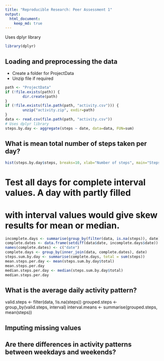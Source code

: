 ```yaml
---
title: "Reproducible Research: Peer Assessment 1"
output: 
  html_document:
    keep_md: true
---
```


Uses dplyr library

```r
library(dplyr)
```

## Loading and preprocessing the data
- Create a folder for ProjectData
- Unzip file if required
```r
path <- "ProjectData"
if (!file.exists(path)) {
        dir.create(path)
}
if (!file.exists(file.path(path, "activity.csv"))) {
        unzip("activity.zip", exdir=path)
}
data <- read.csv(file.path(path, "activity.csv"))
# Uses dplyr library
steps.by.day <- aggregate(steps ~ date, data=data, FUN=sum)
```

## What is mean total number of steps taken per day?
```r
hist(steps.by.day$steps, breaks=10, xlab="Number of steps", main="Steps taken per day")
```
# Test all days for complete interval values. A day with partly filled 
# with interval values would give skew results for mean or median.
```r
incomplete.days <- summarise(group_by(filter(data, is.na(steps)), date), count = n())
complete.dates <- data.frame(setdiff(data$date, incomplete.days$date))
names(complete.dates) <- c("date")
complete.days <- group_by(inner_join(data, complete.dates), date)
steps.sum.by.day <- summarise(complete.days, total = sum(steps))
mean.steps.per.day <- mean(steps.sum.by.day$total)
mean.steps.per.day
median.steps.per.day <- median(steps.sum.by.day$total)
median.steps.per.day
```

## What is the average daily activity pattern?
valid.steps <- filter(data, !is.na(steps))
grouped.steps <- group_by(valid.steps, interval)
interval.means <- summarise(grouped.steps, mean(steps))


## Imputing missing values



## Are there differences in activity patterns between weekdays and weekends?
